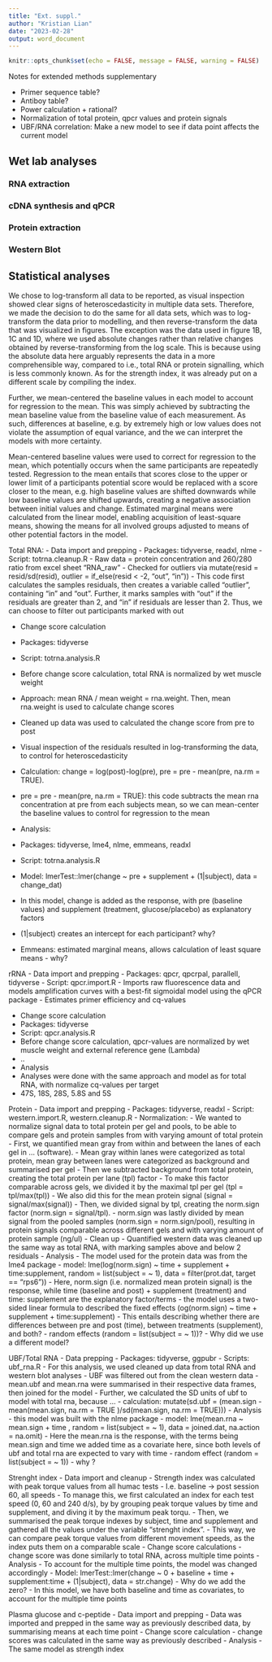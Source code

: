 ```yaml
---
title: "Ext. suppl."
author: "Kristian Lian"
date: "2023-02-28"
output: word_document
---
```


```r
knitr::opts_chunk$set(echo = FALSE, message = FALSE, warning = FALSE)
```

Notes for extended methods supplementary

- Primer sequence table?
- Antiboy table?
- Power calculation + rational?
- Normalization of total protein, qpcr values and protein signals
- UBF/RNA correlation: Make a new model to see if data point affects the current model

## Wet lab analyses

### RNA extraction

### cDNA synthesis and qPCR

### Protein extraction

### Western Blot

## Statistical analyses

We chose to log-transform all data to be reported, as visual inspection showed clear signs of heteroscedasticity in multiple data sets. Therefore, we made the decision to do the same for all data sets, which was to log-transform the data prior to modelling, and then reverse-transform the data that was visualized in figures. The exception was the data used in figure 1B, 1C and 1D, where we used absolute changes rather than relative changes obtained by reverse-transforming from the log scale. This is because using the absolute data here arguably represents the data in a more comprehensible way, compared to i.e., total RNA or protein signalling, which is less commonly known. As for the strength index, it was already put on a different scale by compiling the index. 

Further, we mean-centered the baseline values in each model to account for regression to the mean. This was simply achieved by subtracting the mean baseline value from the baseline value of each measurement. As such, differences at baseline, e.g. by extremely high or low values does not violate the assumption of equal variance, and the we can interpret the models with more certainty. 

Mean-centered baseline values were used to correct for regression to the mean, which potentially occurs when the same participants
are repeatedly tested. Regression to the mean entails that scores close to the upper or lower limit of a participants potential score would be replaced with a score closer to the mean, e.g. high baseline values are shifted downwards while low baseline values are shifted upwards, creating a negative association between initial values and change. Estimated marginal means were calculated from the linear model, enabling acquisition of least-square means, showing the means for all involved groups adjusted to means of other potential factors in the model.



Total RNA: 
- Data import and prepping
 - Packages: tidyverse, readxl, nlme
 - Script: totrna.cleanup.R
 - Raw data = protein concentration and 260/280 ratio from excel sheet "RNA_raw"
 - Checked for outliers via mutate(resid = resid/sd(resid), outlier = if_else(resid < -2,      "out", "in"))
  - This code first calculates the samples residuals, then creates a variable called "outlier", containing "in" and "out".
    Further, it marks samples with "out" if the residuals are greater than 2, and "in" if residuals are lesser than 2. Thus, 
    we can choose to filter out participants marked with out
    
- Change score calculation
 - Packages: tidyverse
 - Script: totrna.analysis.R
 - Before change score calculation, total RNA is normalized by wet muscle weight
  - Approach: mean RNA / mean weight = rna.weight. Then, mean rna.weight is used to calculate change scores
 - Cleaned up data was used to calculated the change score from pre to post
  - Visual inspection of the residuals resulted in log-transforming the data, to control for heteroscedasticity
  - Calculation: change = log(post)-log(pre), pre = pre - mean(pre, na.rm = TRUE).
   - pre = pre - mean(pre, na.rm = TRUE): this code subtracts the mean rna concentration at pre from each subjects mean,
     so we can mean-center the baseline values to control for regression to the mean
     
- Analysis:
 - Packages: tidyverse, lme4, nlme, emmeans, readxl
 - Script: totrna.analysis.R
 - Model: lmerTest::lmer(change ~ pre + supplement + (1|subject), data = change_dat)
  - In this model, change is added as the response, with pre (baseline values) and supplement (treatment, glucose/placebo) as         explanatory factors
  - (1|subject) creates an intercept for each participant? why?
 - Emmeans: estimated marginal means, allows calculation of least square means - why?
 
rRNA
- Data import and prepping
 - Packages: qpcr, qpcrpal, parallell, tidyverse
 - Script: qpcr.import.R
 - Imports raw fluorescence data and models amplification curves with a best-fit sigmoidal model using the qPCR package
 - Estimates primer efficiency and cq-values
 
- Change score calculation
 - Packages: tidyverse
 - Script: qpcr.analysis.R
 - Before change score calculation, qpcr-values are normalized by wet muscle weight and external reference gene (Lambda)
  - ..
- Analysis
 - Analyses were done with the same approach and model as for total RNA, with normalize cq-values per target 
  - 47S, 18S, 28S, 5.8S and 5S
  
Protein
- Data import and prepping
 - Packages: tidyverse, readxl
 - Script: western.import.R, western.cleanup.R
 - Normalization:
  - We wanted to normalize signal data to total protein per gel and pools, to be able to        compare gels and protein samples from with varying amount of total protein
  - First, we quantified mean gray from within and between the lanes of each gel in ...         (software).
  - Mean gray within lanes were categorized as total protein, mean gray between lanes were      categorized as background and summarised per gel
  - Then we subtracted background from total protein, creating the total protein per lane       (tpl) factor
  - To make this factor comparable across gels, we divided it by the maximal tpl per gel        (tpl = tpl/max(tpl))
  - We also did this for the mean protein signal (signal = signal/max(signal))
  - Then, we divided signal by tpl, creating the norm.sign factor (norm.sign = signal/tpl).
  - norm.sign was lastly divided by mean signal from the pooled samples (norm.sign =            norm.sign/pool), resulting in protein signals comparable across different gels and with     varying amount of protein sample (ng/ul)
 - Clean up
  - Quantified western data was cleaned up the same way as total RNA, with marking samples 
    above and below 2 residuals
- Analysis
 - The model used for the protein data was from the lme4 package
 - model: lme(log(norm.sign) ~ time + supplement + time:supplement, 
          random = list(subject = ~ 1),
          data = filter(prot.dat, target == "rps6"))
  - Here, norm.sign (i.e. normalized mean protein signal) is the response, while time           (baseline and post) + supplement (treatment) and time: supplement are the explanatory       factor/terms
  - the model uses a two-sided linear formula to described the fixed effects (og(norm.sign)     ~ time + supplement + time:supplement)
   - This entails describing whether there are differences between pre and post (time),          between treatments (supplement), and both?
   - random effects (random = list(subject = ~ 1))?
   - Why did we use a different model?
  
UBF/Total RNA
- Data prepping
- Packages: tidyverse, ggpubr
- Scripts: ubf_rna.R
 - For this analysis, we used cleaned up data from total RNA and western blot analyses
 - UBF was filtered out from the clean western data
 - mean.ubf and mean.rna were summarised in their respective data frames, then joined for 
   the model
  - Further, we calculated the SD units of ubf to model with total rna, because ...
   - calculation: mutate(sd.ubf = (mean.sign - mean(mean.sign, na.rm = TRUE )/sd(mean.sign,      na.rm = TRUE)))
- Analysis
 - this model was built with the nlme package
 - model: lme(mean.rna ~ mean.sign + time , 
              random = list(subject = ~ 1), 
              data = joined.dat, 
              na.action = na.omit)
 - Here the mean.rna is the response, with the terms being mean.sign and time
   we added time as a covariate here, since both levels of ubf and total rna are expected
   to vary with time
 - random effect (random = list(subject = ~ 1)) - why ?
 
Strenght index
- Data import and cleanup
 - Strength index was calculated with peak torque values from all humac tests
  - I.e. baseline -> post session 60, all speeds
  - To manage this, we first calculated an index for each test speed (0, 60 and 240 d/s), by     by grouping peak torque values by time and supplement, and diving it by the maximum peak     torqu.
  - Then, we summarised the peak torque indexes by subject, time and supplement and gathered     all the values under the variable "strenght index".
  - This way, we can compare peak torque values from different movement speeds, as the index     puts them on a comparable scale
- Change score calculations
 - change score was done similarly to total RNA, across multiple time points
- Analysis
 - To account for the multiple time points, the model was changed accordingly
 - Model: lmerTest::lmer(change ~ 0 + baseline + time + supplement:time + (1|subject),
                         data = str.change)
 - Why do we add the zero?
 - In this model, we have both baseline and time as covariates, to account for the multiple    time points
 
Plasma glucose and c-peptide
- Data import and prepping
 - Data was imported and prepped in the same way as previously described data,
   by summarising means at each time point
- Change score calculation
 - change scores was calculated in the same way as previously described
- Analysis
 - The same model as strength index




